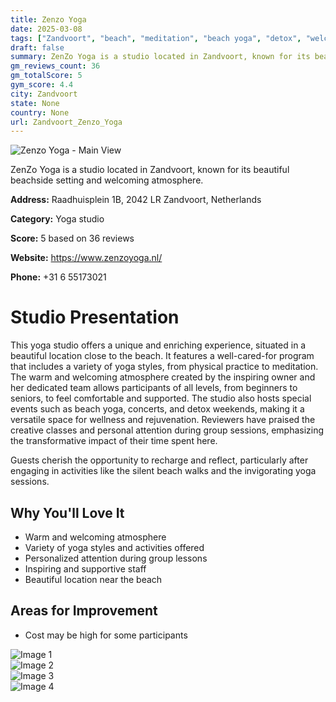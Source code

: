 ```yaml
---
title: Zenzo Yoga
date: 2025-03-08
tags: ["Zandvoort", "beach", "meditation", "beach yoga", "detox", "welcoming", "relaxing", "Zandvoort"]  
draft: false
summary: ZenZo Yoga is a studio located in Zandvoort, known for its beautiful beachside setting and welcoming atmosphere.
gm_reviews_count: 36
gm_totalScore: 5
gym_score: 4.4
city: Zandvoort
state: None
country: None
url: Zandvoort_Zenzo_Yoga
---
```


<div className="aspect-[16/9] relative my-8">
  <img 
    src="https://lh5.googleusercontent.com/p/AF1QipNP02tSnjFwQICAPe26_EeLxFoywveUZRK4MIFW=w1920-h1080-k-no"
    alt="Zenzo Yoga - Main View"
    className="object-cover absolute inset-0 w-full h-full rounded-lg"
  />
</div>

ZenZo Yoga is a studio located in Zandvoort, known for its beautiful beachside setting and welcoming atmosphere.

**Address:** Raadhuisplein 1B, 2042 LR Zandvoort, Netherlands

**Category:** Yoga studio

**Score:** 5 based on 36 reviews

**Website:** https://www.zenzoyoga.nl/

**Phone:** +31 6 55173021

# Studio Presentation

This yoga studio offers a unique and enriching experience, situated in a beautiful location close to the beach. It features a well-cared-for program that includes a variety of yoga styles, from physical practice to meditation. The warm and welcoming atmosphere created by the inspiring owner and her dedicated team allows participants of all levels, from beginners to seniors, to feel comfortable and supported. The studio also hosts special events such as beach yoga, concerts, and detox weekends, making it a versatile space for wellness and rejuvenation. Reviewers have praised the creative classes and personal attention during group sessions, emphasizing the transformative impact of their time spent here.

Guests cherish the opportunity to recharge and reflect, particularly after engaging in activities like the silent beach walks and the invigorating yoga sessions.

## Why You'll Love It

- Warm and welcoming atmosphere
- Variety of yoga styles and activities offered
- Personalized attention during group lessons
- Inspiring and supportive staff
- Beautiful location near the beach

## Areas for Improvement

- Cost may be high for some participants

<div className="grid grid-cols-1 xl:grid-cols-2 gap-4 my-8">
<div className="aspect-[4/3] relative"><img src="https://lh5.googleusercontent.com/p/AF1QipMImi1A5Ms_-H9XYZs20BO62QmTqqegd_q8xuAm=w1920-h1080-k-no" alt="Image 1" className="object-cover absolute inset-0 w-full h-full rounded-lg" /></div>
<div className="aspect-[4/3] relative"><img src="https://lh5.googleusercontent.com/p/AF1QipMM-L_Usm-wRL19ey-Z1BMWBWIAN2X-hzSlBDND=w1920-h1080-k-no" alt="Image 2" className="object-cover absolute inset-0 w-full h-full rounded-lg" /></div>
<div className="aspect-[4/3] relative"><img src="https://streetviewpixels-pa.googleapis.com/v1/thumbnail?panoid=tkrn-MLJ9iWL553fTDFLHQ&cb_client=maps_sv.tactile.gps&w=203&h=100&yaw=204.19022&pitch=0&thumbfov=100" alt="Image 3" className="object-cover absolute inset-0 w-full h-full rounded-lg" /></div>
<div className="aspect-[4/3] relative"><img src="https://lh3.googleusercontent.com/gps-cs-s/AB5caB_dVauKdenlppSWWgt7__2-PhYSeNlFy8zCG9jI5i3NI2ewDXGXAOYZtn084M5oipjU-f4ZQpx38ZfQ-_N7QpoTwKdDOmyi7tDncDY8wQgS9nsJXUZc9Z87M4PmuapZawIXYdNOhg=w1920-h1080-k-no" alt="Image 4" className="object-cover absolute inset-0 w-full h-full rounded-lg" /></div>
</div>